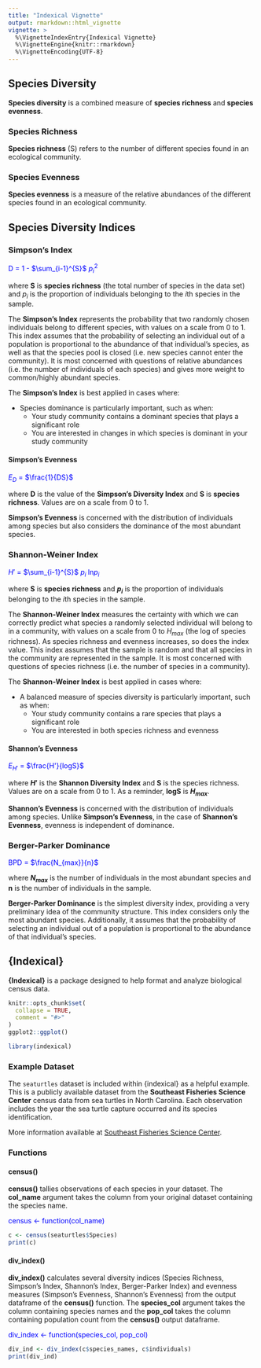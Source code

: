 ```yaml
---
title: "Indexical Vignette"
output: rmarkdown::html_vignette
vignette: >
  %\VignetteIndexEntry{Indexical Vignette}
  %\VignetteEngine{knitr::rmarkdown}
  %\VignetteEncoding{UTF-8}
---
```


## Species Diversity

**Species diversity** is a combined measure of **species richness** and **species evenness**.

### Species Richness

**Species richness** (S) refers to the number of different species found in an ecological community.

### Species Evenness

**Species evenness** is a measure of the relative abundances of the different species found in an ecological community.

## Species Diversity Indices

### Simpson’s Index

<span style="color: blue;">D = 1 - $\sum_{i-1}^{S}$ $p_{i}^{2}$</span>

where **S** is **species richness** (the total number of species in the data set) and $p_{i}$ is the proportion of individuals belonging to the *i*th species in the sample.

The **Simpson's Index** represents the probability that two randomly chosen individuals belong to different species, with values on a scale from 0 to 1. This index assumes that the probability of selecting an individual out of a population is proportional to the abundance of that individual’s species, as well as that the species pool is closed (i.e. new species cannot enter the community). It is most concerned with questions of relative abundances (i.e. the number of individuals of each species) and gives more weight to common/highly abundant species. 

The **Simpson's Index** is best applied in cases where:

* Species dominance is particularly important, such as when:
  + Your study community contains a dominant species that plays a significant role
  + You are interested in changes in which species is dominant in your study community

#### Simpson's Evenness

<span style="color: blue;">$E_{D}$ = $\frac{1}{DS}$</span>

where **D** is the value of the **Simpson’s Diversity Index** and **S** is **species richness**. Values are on a scale from 0 to 1.

**Simpson's Evenness** is concerned with the distribution of individuals among species but also considers the dominance of the most abundant species. 

### Shannon-Weiner Index

<span style="color: blue;">$H'$ = $\sum_{i-1}^{S}$ $p_{i}$ ln$p_{i}$</span>

where **S** is **species richness** and **$p_{i}$** is the proportion of individuals belonging to the *i*th species in the sample.

The **Shannon-Weiner Index** measures the certainty with which we can correctly predict what species a randomly selected individual will belong to in a community, with values on a scale from 0 to $H_{max}$ (the log of species richness). As species richness and evenness increases, so does the index value. This index assumes that the sample is random and that all species in the community are represented in the sample. It is most concerned with questions of species richness (i.e. the number of species in a community).

The **Shannon-Weiner Index** is best applied in cases where:

* A balanced measure of species diversity is particularly important, such as when:
  + Your study community contains a rare species that plays a significant role 
  + You are interested in both species richness and evenness

#### Shannon's Evenness

<span style="color: blue;">$E_{H'}$ = $\frac{H'}{logS}$</span>

where **$H'$** is the **Shannon Diversity Index** and **S** is the species richness. Values are on a scale from 0 to 1. As a reminder, **logS** is **$H_{max}$**.  

**Shannon's Evenness** is concerned with the distribution of individuals among species. Unlike **Simpson's Evenness**, in the case of **Shannon's Evenness**, evenness is independent of dominance.

### Berger-Parker Dominance

<span style="color: blue;">BPD = $\frac{N_{max}}{n}$</span>

where **$N_{max}$** is the number of individuals in the most abundant species and **n** is the number of individuals in the sample. 

**Berger-Parker Dominance** is the simplest diversity index, providing a very preliminary idea of the community structure. This index considers only the most abundant species. Additionally, it assumes that the probability of selecting an individual out of a population is proportional to the abundance of that individual’s species.

## {Indexical}

**{Indexical}** is a package designed to help format and analyze biological census data.

```r
knitr::opts_chunk$set(
  collapse = TRUE,
  comment = "#>"
)
ggplot2::ggplot()
```

```r
library(indexical)
```

### Example Dataset

The `seaturtles` dataset is included within {indexical} as a helpful example. This is a publicly available dataset from the **Southeast Fisheries Science Center** census data from sea turtles in North Carolina. Each observation includes the year the sea turtle capture occurred and its species identification. 

More information available at [Southeast Fisheries Science Center](https://www.fisheries.noaa.gov/inport/item/35875#attr_4).

### Functions

#### census()

**census()** tallies observations of each species in your dataset. The **col_name** argument takes the column from your original dataset containing the species name.

<span style="color: blue;">census <- function(col_name)</span>

```r
c <- census(seaturtles$Species)
print(c)
```

#### div_index() 

**div_index()** calculates several diversity indices (Species Richness, Simpson's Index, Shannon's Index, Berger-Parker Index) and evenness measures (Simpson's Evenness, Shannon's Evenness) from the output dataframe of the **census()** function. The **species_col** argument takes the column containing species names and the **pop_col** takes the column containing population count from the **census()** output dataframe.

<span style="color: blue;">div_index <- function(species_col, pop_col)</span>

```r
div_ind <- div_index(c$species_names, c$individuals)
print(div_ind)
```

